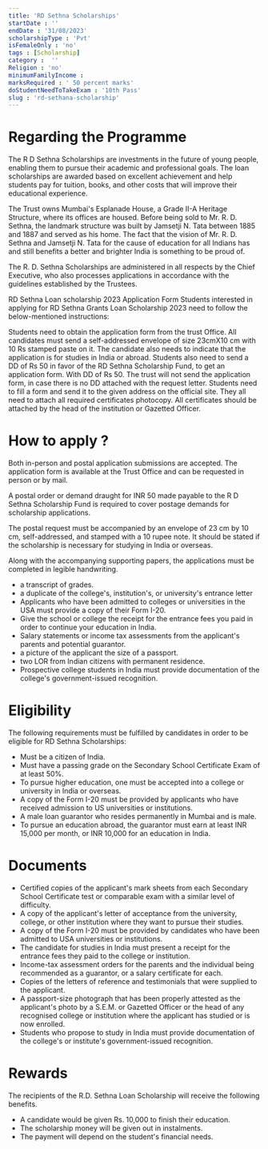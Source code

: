 ```yaml
---
title: 'RD Sethna Scholarships'
startDate : ''
endDate : '31/08/2023'
scholarshipType : 'Pvt'
isFemaleOnly : 'no'
tags : [Scholarship]
category :  ''
Religion : 'no'
minimumFamilyIncome :
marksRequired : ' 50 percent marks'
doStudentNeedToTakeExam : '10th Pass'
slug : 'rd-sethana-scholarship'
---
```




# Regarding the Programme
The R D Sethna Scholarships are investments in the future of young people, enabling them to pursue their academic and professional goals.
The loan scholarships are awarded based on excellent achievement and help students pay for tuition, books, and other costs that will improve their educational experience.

The Trust owns Mumbai's Esplanade House, a Grade II-A Heritage Structure, where its offices are housed. Before being sold to Mr. R. D. Sethna, the landmark structure was built by Jamsetji N. 
Tata between 1885 and 1887 and served as his home. The fact that the vision of Mr. R. D. Sethna and Jamsetji N.
 Tata for the cause of education for all Indians has and still benefits a better and brighter India is something to be proud of.

The R. D. Sethna Scholarships are administered in all respects by the Chief Executive, who also processes applications in accordance with the guidelines established by the Trustees.

RD Sethna Loan scholarship 2023 Application Form
Students interested in applying for RD Sethna Grants Loan Scholarship 2023 need to follow the below-mentioned instructions:

Students need to obtain the application form from the trust Office.
All candidates must send a self-addressed envelope of size 23cmX10 cm with 10 Rs stamped paste on it.
The candidate also needs to indicate that the application is for studies in India or abroad.
Students also need to send a DD of Rs 50 in favor of the RD Sethna Scholarship Fund, to get an application form. With DD of Rs 50. The trust will not send the application form, in case there is no DD attached with the request letter.
Students need to fill a form and send it to the given address on the official site.
They all need to attach all required certificates photocopy.
All certificates should be attached by the head of the institution or Gazetted Officer.

# How to apply ?
Both in-person and postal application submissions are accepted. The application form is available at the Trust Office and can be requested in person or by mail.

A postal order or demand draught for INR 50 made payable to the R D Sethna Scholarship Fund is required to cover postage demands for scholarship applications.

The postal request must be accompanied by an envelope of 23 cm by 10 cm, self-addressed, and stamped with a 10 rupee note. It should be stated if the scholarship is necessary for studying in India or overseas.

Along with the accompanying supporting papers, the applications must be completed in legible handwriting.


 - a transcript of grades.
 - a duplicate of the college's, institution's, or university's entrance letter
 - Applicants who have been admitted to colleges or universities in the USA must provide a copy of their Form I-20.
 - Give the school or college the receipt for the entrance fees you paid in order to continue your education in India.
 - Salary statements or income tax assessments from the applicant's parents and potential guarantor.
 - a picture of the applicant the size of a passport.
 - two LOR from Indian citizens with permanent residence.
 - Prospective college students in India must provide documentation of the college's government-issued recognition.


# Eligibility
The following requirements must be fulfilled by candidates in order to be eligible for RD Sethna Scholarships:

 - Must be a citizen of India.
 - Must have a passing grade on the Secondary School Certificate Exam of at least 50%.
 - To pursue higher education, one must be accepted into a college or university in India or overseas.
 - A copy of the Form I-20 must be provided by applicants who have received admission to US universities or institutions.
 - A male loan guarantor who resides permanently in Mumbai and is male.
 - To pursue an education abroad, the guarantor must earn at least INR 15,000 per month, or INR 10,000 for an education in India.



# Documents

 - Certified copies of the applicant's mark sheets from each Secondary School Certificate test or comparable exam with a similar level of difficulty.                                                   
 - A copy of the applicant's letter of acceptance from the university, college, or other institution where they want to pursue their studies.                                                                                                                                                         
 - A copy of the Form I-20 must be provided by candidates who have been admitted to USA universities or institutions.                                                                                                                                                   
 - The candidate for studies in India must present a receipt for the entrance fees they paid to the college or institution.       
 - Income-tax assessment orders for the parents and the individual being recommended as a guarantor, or a salary certificate for each.                                                                                                                                                                      
 - Copies of the letters of reference and testimonials that were supplied to the applicant.                                                      
 - A passport-size photograph that has been properly attested as the applicant's photo by a S.E.M. or Gazetted Officer or the head of any recognised college or institution where the applicant has studied or is now enrolled.                
 - Students who propose to study in India must provide documentation of the college's or institute's government-issued recognition.       

#  Rewards
The recipients of the R.D. Sethna Loan Scholarship will receive the following benefits.
 - A candidate would be given Rs. 10,000 to finish their education.
 - The scholarship money will be given out in instalments.
 - The payment will depend on the student's financial needs.
